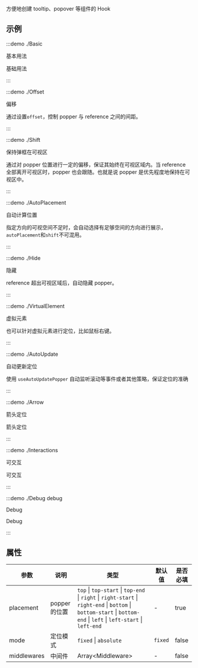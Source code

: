 方便地创建 tooltip、popover 等组件的 Hook

## 示例

:::demo ./Basic

基本用法

基础用法

:::

:::demo ./Offset

偏移

通过设置`offset`，控制 popper 与 reference 之间的间距。

:::

:::demo ./Shift

保持弹框在可视区

通过对 popper 位置进行一定的偏移，保证其始终在可视区域内。当 reference 全部离开可视区时，popper 也会跟随。也就是说 popper 是优先程度地保持在可视区中。

:::

:::demo ./AutoPlacement

自动计算位置

指定方向的可视空间不足时，会自动选择有足够空间的方向进行展示，`autoPlacement`和`shift`不可混用。

:::

:::demo ./Hide

隐藏

reference 超出可视区域后，自动隐藏 popper。

:::

:::demo ./VirtualElement

虚拟元素

也可以针对虚拟元素进行定位，比如鼠标右键。

:::

:::demo ./AutoUpdate

自动更新定位

使用 `useAutoUpdatePopper` 自动监听滚动等事件或者其他策略，保证定位的准确

:::

:::demo ./Arrow

箭头定位

箭头定位

:::

:::demo ./Interactions

可交互

可交互

:::

:::demo ./Debug debug

Debug

Debug

:::

## 属性

| 参数 | 说明 | 类型 | 默认值 | 是否必填 |
| --- | --- | --- | --- | --- |
| placement | popper 的位置 | `top` \| `top-start` \| `top-end `\| `right` \| `right-start` \| `right-end` \| `bottom` \| `bottom-start` \| `bottom-end` \| `left` \| `left-start` \| `left-end` | - | true |
| mode | 定位模式 | `fixed` \| `absolute` | `fixed` | false |
| middlewares | 中间件 | Array\<Middleware\> | - | false |
